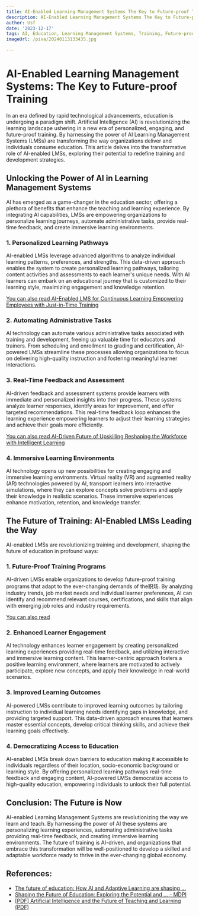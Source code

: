 ```yaml
---
title: AI-Enabled Learning Management Systems The Key to Future-proof Training
description: AI-Enabled Learning Management Systems The Key to Future-proof Training
author: Usf
date: '2023-12-17'
tags: AI, Education, Learning Management Systems, Training, Future-proof
imageUrl: /pixa/20240113133435.jpg

---
```

# AI-Enabled  Learning Management Systems: The Key to Future-proof Training

In  an era  defined by rapid technological advancements, education is undergoing a paradigm shift. Artificial Intelligence (AI) is  revolutionizing the learning landscape  ushering in a new era of personalized, engaging,  and future-proof training. By harnessing the power of AI Learning Management Systems (LMSs) are transforming the way organizations deliver and individuals consume education. This article  delves into the transformative role of  AI-enabled LMSs, exploring their  potential to redefine training and development strategies.

## Unlocking the Power of  AI in Learning Management Systems

AI has emerged as a game-changer in the education sector, offering a plethora  of benefits that enhance the teaching and learning  experience. By  integrating AI capabilities, LMSs are empowering organizations to personalize learning journeys, automate administrative tasks, provide real-time feedback, and create immersive  learning  environments.

### 1. Personalized Learning Pathways

AI-enabled LMSs leverage advanced algorithms to  analyze individual  learning  patterns, preferences, and strengths.  This data-driven approach enables the  system to create personalized learning pathways, tailoring content activities and assessments to each learner's unique needs. With AI learners can embark on an educational journey that  is customized to their learning style, maximizing engagement and knowledge retention.

[You can also read AI-Enabled LMS for Continuous Learning Empowering Employees with  Just-in-Time Training](AI-Enabled%20LMS%20for%20Continuous%20Learning%20Empowering%20Employees%20with%20Just-in-Time%20Training)


### 2. Automating Administrative Tasks

AI technology can automate various administrative tasks associated with training and development, freeing up valuable time for educators and trainers. From scheduling and enrollment to grading and certification, AI-powered LMSs streamline these processes allowing  organizations to focus on delivering high-quality instruction and fostering meaningful learner interactions.

### 3. Real-Time Feedback and Assessment

AI-driven feedback and  assessment systems provide learners with immediate and personalized insights into their progress. These systems analyze learner responses, identify areas for improvement, and offer targeted recommendations. This real-time  feedback loop enhances the learning experience empowering  learners to adjust their learning strategies and  achieve their goals more  efficiently.

[You can also read AI-Driven Future of Upskilling  Reshaping the Workforce with Intelligent Learning](AI-Driven%20Future%20of%20Upskilling%20Reshaping%20the%20Workforce%20with%20Intelligent%20Learning)


### 4. Immersive Learning Environments

AI technology opens up new possibilities for creating engaging  and immersive learning environments. Virtual reality (VR) and augmented reality (AR) technologies powered by AI, transport learners into interactive simulations, where they can explore concepts solve problems and  apply their knowledge in  realistic scenarios. These immersive experiences enhance motivation, retention, and knowledge transfer.

## The Future of Training: AI-Enabled LMSs Leading the Way

AI-enabled LMSs are revolutionizing training and development, shaping the future of education in profound ways:

### 1. Future-Proof Training Programs

AI-driven  LMSs enable organizations to develop future-proof training programs that adapt to the  ever-changing demands of the职场.  By  analyzing industry trends, job market needs and individual learner preferences, AI can identify  and recommend relevant  courses, certifications,  and skills that align with emerging  job roles and industry requirements.

[You can also read ]()


### 2. Enhanced Learner Engagement

AI technology enhances  learner engagement by creating personalized  learning experiences providing real-time feedback, and utilizing interactive and immersive learning content. This learner-centric  approach fosters  a positive learning environment, where  learners are motivated to actively participate, explore new concepts, and apply  their  knowledge in real-world scenarios.

### 3. Improved  Learning Outcomes

AI-powered LMSs contribute to improved  learning outcomes by tailoring instruction to individual learning needs identifying  gaps in knowledge,  and providing targeted support. This data-driven approach ensures that learners  master essential concepts, develop critical thinking skills,  and  achieve their learning goals effectively.

### 4. Democratizing  Access to Education

AI-enabled LMSs break down barriers to  education making it accessible to individuals  regardless of their location, socio-economic background or learning style. By offering  personalized learning pathways real-time feedback  and engaging content,  AI-powered LMSs democratize access to high-quality  education, empowering individuals to unlock their full potential.

## Conclusion: The Future is Now

AI-enabled Learning Management Systems  are revolutionizing the way we learn and teach. By harnessing the power of AI  these systems are personalizing learning experiences, automating  administrative tasks providing  real-time feedback, and creating immersive learning environments. The future of training is AI-driven, and  organizations that embrace this transformation will be well-positioned to develop a skilled and adaptable workforce ready to thrive in the ever-changing global economy.

## References:
- [The future of education: How AI and Adaptive Learning are shaping ...](https://www.infosysbpm.com/blogs/education-technology-services/the-future-of-education-how-ai-and-adaptive-learning-are-shaping-the-classrooms-of-the-future.html)
- [Shaping the Future of Education: Exploring the Potential and ... - MDPI](https://www.mdpi.com/2227-7102/13/7/692)
- [[PDF] Artificial Intelligence and the Future of Teaching and Learning (PDF)](https://www2.ed.gov/documents/ai-report/ai-report.pdf)
